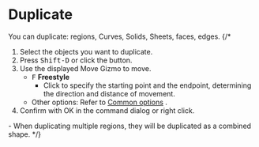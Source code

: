 

# Duplicate

<Reference shortcut="Shift-D" command="Duplicate" button="Left of Command Bar" />

You can duplicate: regions, Curves, Solids, Sheets, faces, edges.
{/* 
1. Select the objects you want to duplicate.
2. Press <kbd>Shift-D</kbd> or click the button.
3. Use the displayed Move Gizmo to move.
   - <kbd>F</kbd> **Freestyle**
      - Click to specify the starting point and the endpoint, determining the direction and distance of movement.
   - Other options: Refer to [Common options](common-options) .
4. Confirm with OK in the command dialog or right click.

<Callout type="info">
   - When duplicating multiple regions, they will be duplicated as a combined shape.
</Callout> */}


